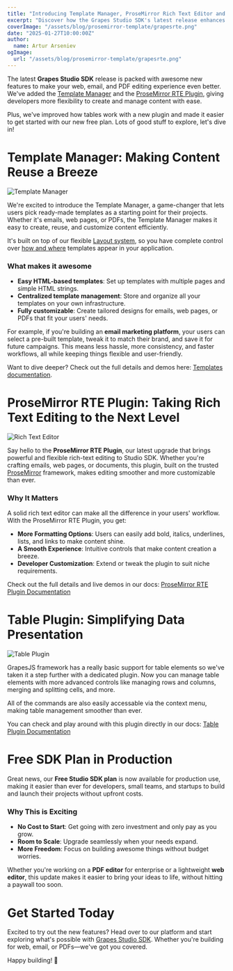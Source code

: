 ```yaml
---
title: "Introducing Template Manager, ProseMirror Rich Text Editor and more"
excerpt: "Discover how the Grapes Studio SDK's latest release enhances web, email, and PDF editors with new features like the Template Manager, ProseMirror RTE Plugin, and other plugins to elevate content creation and user experiences."
coverImage: "/assets/blog/prosemirror-template/grapesrte.png"
date: "2025-01-27T10:00:00Z"
author:
  name: Artur Arseniev
ogImage:
  url: "/assets/blog/prosemirror-template/grapesrte.png"
---
```


The latest **Grapes Studio SDK** release is packed with awesome new features to make your web, email, and PDF editing experience even better. We've added the [Template Manager](https://app.grapesjs.com/docs-sdk/configuration/templates) and the [ProseMirror RTE Plugin](https://app.grapesjs.com/docs-sdk/plugins/rte/prosemirror), giving developers more flexibility to create and manage content with ease.

Plus, we've improved how tables work with a new plugin and made it easier to get started with our new free plan. Lots of good stuff to explore, let's dive in!


# Template Manager: Making Content Reuse a Breeze

![Template Manager](/assets/blog/prosemirror-template/templates.png)

We're excited to introduce the Template Manager, a game-changer that lets users pick ready-made templates as a starting point for their projects. Whether it's emails, web pages, or PDFs, the Template Manager makes it easy to create, reuse, and customize content efficiently.

It's built on top of our flexible [Layout system](https://app.grapesjs.com/docs-sdk/configuration/layout/overview), so you have complete control over [how and where](https://app.grapesjs.com/docs-sdk/configuration/layout/components#paneltemplates) templates appear in your application.


### What makes it awesome
- **Easy HTML-based templates**: Set up templates with multiple pages and simple HTML strings.
- **Centralized template management**: Store and organize all your templates on your own infrastructure.
- **Fully customizable**: Create tailored designs for emails, web pages, or PDFs that fit your users' needs.

For example, if you're building an **email marketing platform**, your users can select a pre-built template, tweak it to match their brand, and save it for future campaigns. This means less hassle, more consistency, and faster workflows, all while keeping things flexible and user-friendly.

Want to dive deeper? Check out the full details and demos here: [Templates documentation](https://app.grapesjs.com/docs-sdk/configuration/templates).


# ProseMirror RTE Plugin: Taking Rich Text Editing to the Next Level

![Rich Text Editor](/assets/blog/prosemirror-template/rte-pm-plugin.png)

Say hello to the **ProseMirror RTE Plugin**, our latest upgrade that brings powerful and flexible rich-text editing to Studio SDK. Whether you're crafting emails, web pages, or documents, this plugin, built on the trusted [ProseMirror](https://prosemirror.net) framework, makes editing smoother and more customizable than ever.

### Why It Matters
A solid rich text editor can make all the difference in your users' workflow. With the ProseMirror RTE Plugin, you get:
- **More Formatting Options**:  Users can easily add bold, italics, underlines, lists, and links to make content shine.
- **A Smooth Experience**: Intuitive controls that make content creation a breeze.
- **Developer Customization**: Extend or tweak the plugin to suit niche requirements.

Check out the full details and live demos in our docs: [ProseMirror RTE Plugin Documentation](https://app.grapesjs.com/docs-sdk/plugins/rte/prosemirror)


# Table Plugin: Simplifying Data Presentation

![Table Plugin](/assets/blog/prosemirror-template/table-plugin.png)

GrapesJS framework has a really basic support for table elements so we've taken it a step further with a dedicated plugin. Now you can manage table elements with more advanced controls like managing rows and columns, merging and splitting cells, and more.

All of the commands are also easily accessable via the context menu, making table management smoother than ever.

You can check and play around with this plugin directly in our docs: [Table Plugin Documentation](https://app.grapesjs.com/docs-sdk/plugins/components/table)


# Free SDK Plan in Production

Great news, our **Free Studio SDK plan** is now available for production use, making it easier than ever for developers, small teams, and startups to build and launch their projects without upfront costs.

### Why This is Exciting
- **No Cost to Start**: Get going with zero investment and only pay as you grow.
- **Room to Scale**: Upgrade seamlessly when your needs expand.
- **More Freedom**: Focus on building awesome things without budget worries.

Whether you're working on a **PDF editor** for enterprise or a lightweight **web editor**, this update makes it easier to bring your ideas to life, without hitting a paywall too soon.


# Get Started Today

Excited to try out the new features? Head over to our platform and start exploring what's possible with [Grapes Studio SDK](https://app.grapesjs.com/). Whether you're building for web, email, or PDFs—we've got you covered.

Happy building! 🚀
